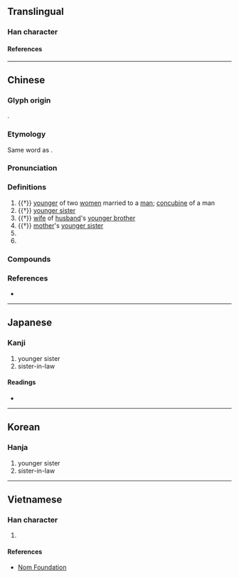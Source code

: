 {{character info}}
==Translingual==

===Han character===
{{Han char|rn=38|rad=女|as=07|sn=10|four=48427|canj=VCNH|ids=⿰女弟}}

====References====
{{Han ref|kx=0263.080|dkj=06329|dj=0529.250|hdz=21053.140|uh=5A23}}

----

==Chinese==
{{zh-forms}}

===Glyph origin===
{{Han etym}}
{{Han compound|女|弟|t1=woman|t2=young family member|ls=ic|ls2=psc|c1=s|c2=p}}.

===Etymology===
Same word as {{och-l|弟|younger brother}}.

===Pronunciation===
{{zh-pron
|m=dì
|c=dai6,tai5,tai6
|mc=y
|oc=y
|cat=n,pn
}}

===Definitions===
{{zh-hanzi}}

# {{†}} [[younger]] of two [[woman|women]] married to a [[man]]; {{lb|zh|in general}} [[concubine]] of a man
# {{†}} [[younger sister]]
# {{†}} [[wife]] of [[husband]]'s [[younger brother]]
# {{†}} [[mother]]'s [[younger sister]]
# {{surname|zh}}
# {{n-g|Used in the given name of a girl to symbolize the hope that she will have a younger brother.}}

===Compounds===
{{zh-der|內娣|姒娣|娣婦|娣姒}}

===References===
* {{R:yue:mfccd}}

----

==Japanese==

===Kanji===
{{ja-kanji|grade=|rs=女07}}

# younger sister
# sister-in-law

====Readings====
* {{ja-readings|on=[[てい]] (tei), [[だい]] (dai)|kun=[[いもうと]] (imouto), [[おば]] (oba)}}

----

==Korean==

===Hanja===
{{ko-hanja|hangeul=제|rv=je|mr=che}}

# younger sister
# sister-in-law

----

==Vietnamese==

===Han character===
{{vi-readings|reading=đệ|rs=女07}}

# {{rfdef|vi|sort=女07}}

====References====
* [http://nomfoundation.org/common/nom_details.php?codepoint=5a23 Nom Foundation]